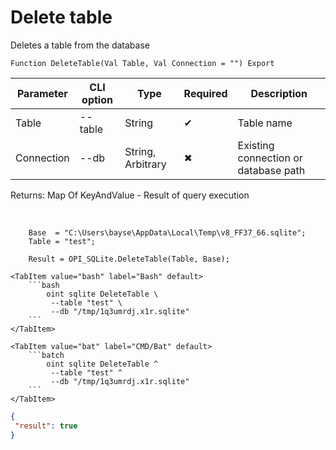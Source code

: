 ﻿---
sidebar_position: 10
description: Delete table and other functions to work with SQLite in the Open Integration Package, a free open-source integration library for 1C:Enterprise 8, OneScript and CLI
keywords: [1C, 1С, 1С:Enterprise, 1С:Enterprise 8.3, API, Integration, Services, Exchange, OneScript, CLI, SQLite]
---


# Delete table
 Deletes a table from the database



`Function DeleteTable(Val Table, Val Connection = "") Export`

  | Parameter | CLI option | Type | Required | Description |
  |-|-|-|-|-|
  | Table | --table | String | &#x2714; | Table name |
  | Connection | --db | String, Arbitrary | &#x2716; | Existing connection or database path |

  
  Returns:  Map Of KeyAndValue - Result of query execution

<br/>



```bsl title="1C:Enterprise/OneScript code example"
    Base  = "C:\Users\bayse\AppData\Local\Temp\v8_FF37_66.sqlite";
    Table = "test";

    Result = OPI_SQLite.DeleteTable(Table, Base);
```
 

 <Tabs>
  
    <TabItem value="bash" label="Bash" default>
        ```bash
            oint sqlite DeleteTable \
             --table "test" \
             --db "/tmp/1q3umrdj.x1r.sqlite"
        ```
    </TabItem>
  
    <TabItem value="bat" label="CMD/Bat" default>
        ```batch
            oint sqlite DeleteTable ^
             --table "test" ^
             --db "/tmp/1q3umrdj.x1r.sqlite"
        ```
    </TabItem>
</Tabs>


```json title="Result"
{
 "result": true
}
```
